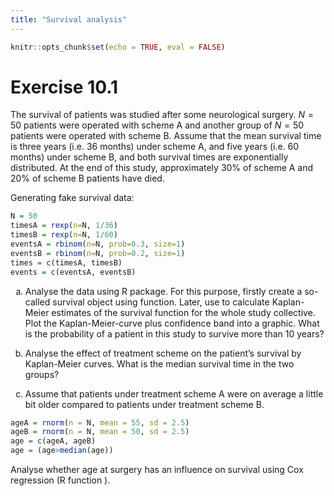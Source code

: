 ```yaml
---
title: "Survival analysis"
---
```


```r
knitr::opts_chunk$set(echo = TRUE, eval = FALSE)
```

# Exercise 10.1
The survival of patients was studied after some neurological surgery. $N=50$ patients were operated with scheme A and another group of $N=50$ patients were operated with scheme B. Assume that the mean survival time is three years (i.e. 36 months) under scheme A, and five years (i.e. 60 months) under scheme B, and both survival times are exponentially distributed. At the end of this study, approximately 30% of scheme A and 20% of scheme B patients have died.

Generating fake survival data:
```r
N = 50
timesA = rexp(n=N, 1/36)
timesB = rexp(n=N, 1/60)
eventsA = rbinom(n=N, prob=0.3, size=1)
eventsB = rbinom(n=N, prob=0.2, size=1)
times = c(timesA, timesB)
events = c(eventsA, eventsB)
```


a) Analyse the data using \texttt{survival} R package. For this purpose, firstly create a so-called survival object using \texttt{Surv} function. Later, use \texttt{survfit} to calculate Kaplan-Meier estimates of the survival function for the whole study collective. Plot the Kaplan-Meier-curve plus confidence band into a graphic. What is the probability of a patient in this study to survive more than 10 years?

b) Analyse the effect of treatment scheme on the patient's survival by Kaplan-Meier curves. What is the median survival time in the two groups?

c) Assume that patients under treatment scheme A were on average a little bit older
compared to patients under treatment scheme B. 

```r
ageA = rnorm(n = N, mean = 55, sd = 2.5)
ageB = rnorm(n = N, mean = 50, sd = 2.5)
age = c(ageA, ageB)
age = (age>median(age))
```

Analyse whether age at surgery has an influence on survival using Cox regression (R function \texttt{coxph}). 

